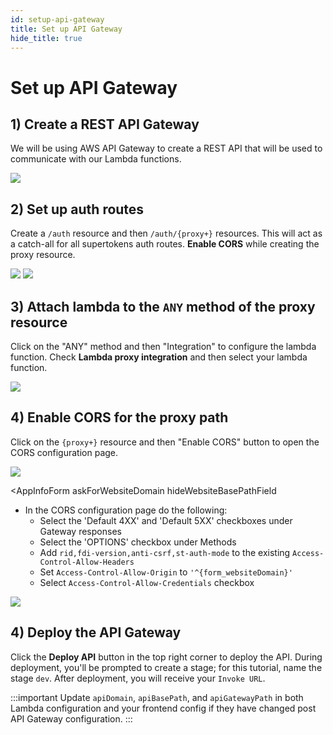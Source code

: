 ```yaml
---
id: setup-api-gateway
title: Set up API Gateway
hide_title: true
---
```


<!-- COPY SECTION -->
<!-- ./thirdpartyemailpassword/serverless/with-aws-lambda/setup-api-gateway.mdx -->
<!-- 1 -->


# Set up API Gateway

## 1) Create a REST API Gateway

We will be using AWS API Gateway to create a REST API that will be used to communicate with our Lambda functions. 

<img src="/img/integration-lambda/create-api-gateway.png"/>

## 2) Set up auth routes

Create a `/auth` resource and then `/auth/{proxy+}` resources. This will act as a catch-all for all supertokens auth routes. **Enable CORS** while creating the proxy resource. 

<img src="/img/integration-lambda/create-proxy-route.png"/>

<img src="/img/integration-lambda/route-creation-complete.png"/>

## 3) Attach lambda to the `ANY` method of the proxy resource

Click on the "ANY" method and then "Integration" to configure the lambda function. Check **Lambda proxy integration** and then select your lambda function.

<img src="/img/integration-lambda/configure-lambda-integration.png"/>

## 4) Enable CORS for the proxy path

Click on the `{proxy+}` resource and then "Enable CORS" button to open the CORS configuration page. 

<img src="/img/integration-lambda/click-enable-cors.png" />

<AppInfoForm
    askForWebsiteDomain
    hideWebsiteBasePathField
>

- In the CORS configuration page do the following:
    - Select the 'Default 4XX' and 'Default 5XX' checkboxes under Gateway responses
    - Select the 'OPTIONS' checkbox under Methods
    - Add `rid,fdi-version,anti-csrf,st-auth-mode` to the existing `Access-Control-Allow-Headers`
    - Set `Access-Control-Allow-Origin` to `'^{form_websiteDomain}'`
    - Select `Access-Control-Allow-Credentials` checkbox

<img src="/img/integration-lambda/configure-cors.png"/>

</AppInfoForm>

## 4) Deploy the API Gateway

Click the **Deploy API** button in the top right corner to deploy the API. During deployment, you'll be prompted to create a stage; for this tutorial, name the stage `dev`. After deployment, you will receive your `Invoke URL`.

:::important
Update `apiDomain`, `apiBasePath`, and `apiGatewayPath` in both Lambda configuration and your frontend config if they have changed post API Gateway configuration.
:::

<!-- END COPY SECTION -->